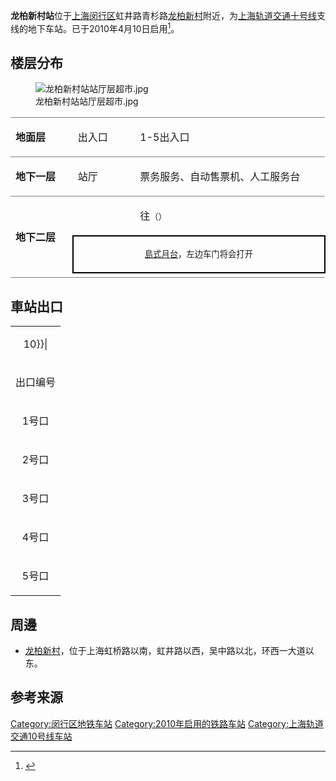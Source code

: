 {{noteTA 
|G1 =Railway}}
{{Infobox station
|name = 龙柏新村
|eng_name = Longbai Xincun
|symbol_right =
|linecolour = {{上海地铁颜色|10|yes}}
|image = 龙柏新村站站台层.jpg
|caption = 龙柏新村站站台
|other_name = 
|country = {{PRC}}
|borough = [[上海市|上海市]][[闵行区|闵行区]][[虹桥镇_(上海市)|虹桥镇]]
|address = [[青杉路|青杉路]]与[[虹井路|虹井路]]交叉口
|coordinates = {{coord|31.17928|N|121.36592|E|type:railwaystation}}
|elevation = 
|owned = [[上海申通地铁集团|上海申通地铁集团]]
|operator = [[上海地铁|上海地铁]]
|lines = {{上海地铁线路名|10|SL}}
|distance = 
|platform = 1個[[島式月台|島式月台]]
|tracks = 2条
|bus_routes = 
|bus_stands = 
|connections = 
|structure = 地下车站
|hall = 地下站厅
|depth = 
|levels = 
|interchange = 
|exits = 5个
|architect = 
|architectural_style = 
|colour = 
|type = 
|status = 运营中
|code = L10/05-1
|classification = 
|website = 
|built = 
|opened = {{Start date|2010|4|10|df=y}}
|closed = 
|former = 
|pass_year = 
|passengers = 
|pass_system = 
|pass_rank = 
|mpassengers = 
|trains = 
|station_hours = 
|hours = 
|first = 往{{上海地铁起讫站|10|L|航中路}}：6:21<br/>往{{上海地铁起讫站|10|R}}：5:34
|last = 往{{上海地铁起讫站|10|L|航中路}}：23:32<br/>往{{上海地铁起讫站|10|R}}：22:29
|adjacent = {{Adjacent stations|system=上海地铁|line=10|left=紫藤路|right=龙溪路|note-left=L10/05-2|note-mid=L10/05-1|note-right=L10/05|type1=支线}}
}}
'''龙柏新村站'''位于[[上海|上海]][[闵行区|闵行区]]虹井路青杉路[[龙柏新村|龙柏新村]]附近，为[[上海轨道交通十号线|上海轨道交通十号线]]支线的地下车站。已于2010年4月10日启用<ref>{{cite web|url=http://sh.xinmin.cn/minsheng/2010/04/08/4346435.html|title=轨交10号线4月10日开通试运营 暂不接通虹桥枢纽|work=新民网|date=2010-04-08|deadurl=yes|archiveurl=https://web.archive.org/web/20160304111605/http://sh.xinmin.cn/minsheng/2010/04/08/4346435.html|archivedate=2016-03-04|accessdate=2019-02-03}}</ref>。

== 楼层分布 ==
[[File:龙柏新村站站厅层超市.jpg|thumb]]
{|cellspacing=0 cellpadding=3
|style="border-top:solid 1px gray;border-bottom:solid 1px gray;" width=100|'''地面层'''
|style="border-top:solid 1px gray;border-bottom:solid 1px gray;" width=100|出入口
|style="border-top:solid 1px gray;border-bottom:solid 1px gray;" width=350|1-5出入口
|-
|style="border-bottom:solid 1px gray;"|'''地下一层'''
|style="border-bottom:solid 1px gray;"|站厅
|style="border-bottom:solid 1px gray;"|票务服务、自动售票机、人工服务台
|-
|style="border-bottom:solid 1px gray;" rowspan=3|'''地下二层'''
|{{arrow|L}}
|{{上海地铁线路名|10}}往{{站|航中路}}<small>（{{站|紫藤路}}）</small>
|-
|style="border-top:solid 2px black;border-right:solid 2px black;border-left:solid 2px black;border-bottom:solid 2px black;" colspan=2|<center><small>[[島式月台|島式月台]]，左边车门将会打开</small></center>
|-
|style="border-bottom:solid 1px gray;"|
|style="border-bottom:solid 1px gray;"|{{split text|{{上海地铁线路名|10}}往{{站|基隆路}}<small>（{{站|龙溪路}}）</small>|{{arrow|R}}}}
|}

== 車站出口 ==
{| class="wikitable"
|colspan=4 align="center" bgcolor={{上海地铁颜色|10}}|
|-
! 出口编号 !! 建议前往目的地 !! 照片
|-
| 1号口 || ||
|-
| 2号口 || ||
|-
| 3号口 || ||
|-
| 4号口 || || [[File:龙柏新村站4号出入口.jpg|200px]]
|-
| 5号口 || ||
|}

== 周邊 ==
*[[龙柏新村|龙柏新村]]，位于上海虹桥路以南，虹井路以西，吴中路以北，环西一大道以东。

== 参考来源 ==
{{reflist}}

{{commonscat|Longbai Xincun Station}}
{{上海轨道交通10号线车站}}

[[Category:闵行区地铁车站|Category:闵行区地铁车站]]
[[Category:2010年启用的铁路车站|Category:2010年启用的铁路车站]]

{{Shmetro-stub}}
[[Category:上海轨道交通10号线车站|Category:上海轨道交通10号线车站]]